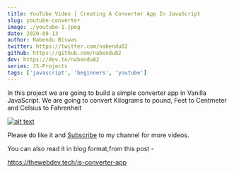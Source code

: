 ```yaml
---
title: YouTube Video | Creating A Converter App In JavaScript
slug: youtube-converter
image: ./youtube-1.jpeg
date: 2020-09-13
author: Nabendu Biswas
twitter: https://twitter.com/nabendu82
github: https://github.com/nabendu82
dev: https://dev.to/nabendu82
series: JS-Projects
tags: ['javascript', 'beginners', 'youtube']
---
```


In this project we are going to build a simple converter app in Vanilla JavaScript. We are going to convert Kilograms to pound, Feet to Centmeter and Celsius to Fahrenheit

<div className={styles.image__small}>

[![alt text](https://res.cloudinary.com/dxkxvfo2o/image/upload/v1600083209/converter_itgfxp.png)](https://www.youtube.com/watch?v=dhhUPFskWes "Converter App")

</div>

Please do like it and [Subscribe](https://www.youtube.com/channel/UCRf7mazcufqZxd2pR3oQJuQ?sub_confirmation=1) to my channel for more videos.

You can also read it in blog format,from this post -

https://thewebdev.tech/js-converter-app

